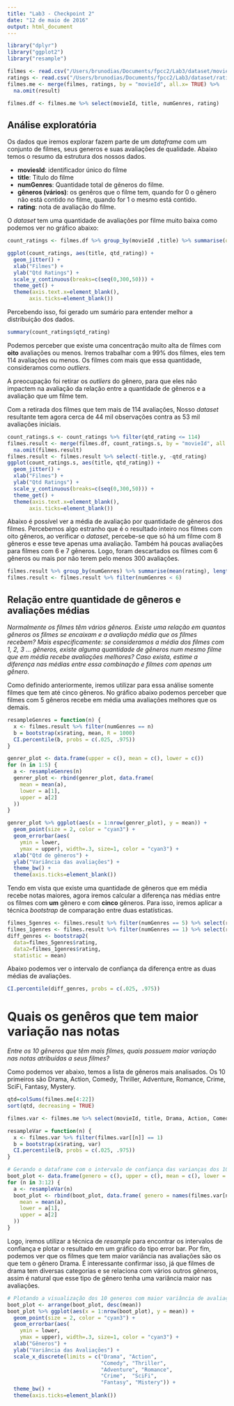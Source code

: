 ```yaml
---
title: "Lab3 - Checkpoint 2"
date: "12 de maio de 2016"
output: html_document
---
```


```r

library("dplyr")
library("ggplot2")
library("resample")

filmes <- read.csv("/Users/brunodias/Documents/fpcc2/Lab3/dataset/movies_expanded.csv")
ratings <- read.csv("/Users/brunodias/Documents/fpcc2/Lab3/dataset/ratings.csv")
filmes.me <- merge(filmes, ratings, by = "movieId", all.x= TRUE) %>%
  na.omit(result)

filmes.df <- filmes.me %>% select(movieId, title, numGenres, rating)

```

## Análise exploratória

Os dados que iremos explorar fazem parte de um *dataframe* com um conjunto de filmes, seus generos e suas avaliações de qualidade. Abaixo temos o resumo da estrutura dos nossos dados. 

* **moviesId**: identificador único do filme
* **title**: Titulo do filme 
* **numGenres**: Quantidade total de gêneros do filme.
* **gêneros (vários)**: os genêros que o filme tem, quando for 0 o gênero não está contido no filme, quando for 1 o mesmo está contido. 
* **rating**: nota de avaliação do filme. 

O *dataset* tem uma quantidade de avaliações por filme muito baixa como podemos ver no gráfico abaixo:

```r
count_ratings <- filmes.df %>% group_by(movieId ,title) %>% summarise(qtd_rating = length(rating))

ggplot(count_ratings, aes(title, qtd_rating)) + 
  geom_jitter() +
  xlab("Filmes") +
  ylab("Qtd Ratings") + 
  scale_y_continuous(breaks=c(seq(0,300,50))) + 
  theme_get() + 
  theme(axis.text.x=element_blank(),
       axis.ticks=element_blank())
```

Percebendo isso, foi gerado um sumário para entender melhor a distribuição dos dados. 

``` r
summary(count_ratings$qtd_rating)
```

Podemos perceber que existe uma concentração muito alta de filmes com **oito** avaliações ou menos. Iremos trabalhar com a 99% dos filmes, eles tem 114 avaliações ou menos. Os filmes com mais que essa quantidade, consideramos como *outliers*. 

A preocupação foi retirar os *outliers* do gênero, para que eles não impactem na avaliação da relação entre a quantidade de gêneros e a avaliação que um filme tem. 

Com a retirada dos filmes que tem mais de 114 avaliações, Nosso *dataset* resultante tem agora cerca de 44 mil observações contra as 53 mil avaliações iniciais. 

```r
count_ratings.s <- count_ratings %>% filter(qtd_rating <= 114)
filmes.result <- merge(filmes.df, count_ratings.s, by = "movieId", all.x= TRUE) %>%
  na.omit(filmes.result)
filmes.result <- filmes.result %>% select(-title.y, -qtd_rating)
ggplot(count_ratings.s, aes(title, qtd_rating)) + 
  geom_jitter() +
  xlab("Filmes") +
  ylab("Qtd Ratings") + 
  scale_y_continuous(breaks=c(seq(0,300,50))) + 
  theme_get() + 
  theme(axis.text.x=element_blank(),
       axis.ticks=element_blank())
```

Abaixo é possível ver a média de avaliação por quantidade de gêneros dos filmes. Percebemos algo estranho que é o resultado inteiro nos filmes com oito gêneros, ao verificar o *dataset*, percebe-se que só há um filme com 8 gêneros e esse teve apenas uma avaliação. Também há poucas avaliações para filmes com 6 e 7 gêneros. Logo, foram descartados os filmes com 6 gêneros ou mais por não terem pelo menos 300 avaliações. 

```r
filmes.result %>% group_by(numGenres) %>% summarise(mean(rating), length(rating))
filmes.result <- filmes.result %>% filter(numGenres < 6)
```


## Relação entre quantidade de gêneros e avaliações médias 

*Normalmente os filmes têm vários gêneros. Existe uma relação em quantos gêneros os filmes se encaixam e a avaliação média que os filmes recebem? Mais especificamente: se consideramos a média dos filmes com 1, 2, 3 ... gêneros, existe alguma quantidade de gêneros num mesmo filme que em média recebe avaliações melhores? Caso exista, estime a diferença nas médias entre essa combinação e filmes com apenas um gênero.*

Como definido anteriormente, iremos utilizar para essa análise somente filmes que tem até cinco gêneros. No gráfico abaixo podemos perceber que filmes com 5 gêneros recebe em média uma avaliações melhores que os demais. 

```r

resampleGenres = function(n) {
  x <- filmes.result %>% filter(numGenres == n)
  b = bootstrap(x$rating, mean, R = 1000)
  CI.percentile(b, probs = c(.025, .975))
}

genrer_plot <- data.frame(upper = c(), mean = c(), lower = c())
for (n in 1:5) {
  a <- resampleGenres(n)
  genrer_plot <- rbind(genrer_plot, data.frame(
    mean = mean(a),
    lower = a[1],
    upper = a[2]
  ))
}

genrer_plot %>% ggplot(aes(x = 1:nrow(genrer_plot), y = mean)) +
  geom_point(size = 2, color = "cyan3") + 
  geom_errorbar(aes(
    ymin = lower, 
    ymax = upper), width=.3, size=1, color = "cyan3") +
  xlab("Qtd de gêneros") +
  ylab("Variância das avaliações") +
  theme_bw() +
  theme(axis.ticks=element_blank())
```

Tendo em vista que existe uma quantidade de gêneros que em média recebe notas maiores, agora iremos calcular a diferença nas médias entre os filmes com **um** gênero e com **cinco** gêneros. Para isso, iremos aplicar a técnica *bootstrap* de comparação entre duas estatísticas. 

```r
filmes_5genres <- filmes.result %>% filter(numGenres == 5) %>% select(rating)
filmes_1genres <- filmes.result %>% filter(numGenres == 1) %>% select(rating)
diff_genres <- bootstrap2(
  data=filmes_5genres$rating,
  data2=filmes_1genres$rating,
  statistic = mean)
```

Abaixo podemos ver o intervalo de confiança da diferença entre as duas médias de avaliações. 

```r
CI.percentile(diff_genres, probs = c(.025, .975))
```

# Quais os genêros que tem maior variação nas notas

*Entre os 10 gêneros que têm mais filmes, quais possuem maior variação nas notas atribuídas a seus filmes?*

Como podemos ver abaixo, temos a lista de gêneros mais analisados. Os 10 primeiros são Drama, Action, Comedy, Thriller, Adventure, Romance, Crime, SciFi, Fantasy, Mystery. 

```r
qtd=colSums(filmes.me[4:22])
sort(qtd, decreasing = TRUE)
```

```r
filmes.var <- filmes.me %>% select(movieId, title, Drama, Action, Comedy, Thriller, Adventure, Romance, Crime, SciFi, Fantasy, Mystery, rating) 

resampleVar = function(n) {
  x <- filmes.var %>% filter(filmes.var[[n]] == 1)
  b = bootstrap(x$rating, var)
  CI.percentile(b, probs = c(.025, .975))
}

# Gerando o dataframe com o intervalo de confiança das varianças dos 10 generos.
boot_plot <- data.frame(genero = c(), upper = c(), mean = c(), lower = c())
for (n in 3:12) {
  a <- resampleVar(n)
  boot_plot <- rbind(boot_plot, data.frame( genero = names(filmes.var[n]),
    mean = mean(a),
    lower = a[1],
    upper = a[2]
  ))
}
```

Logo, iremos utilizar a técnica de *resample* para encontrar os intervalos de confiança e plotar o resultado em um gráfico do tipo error bar. Por fim, podemos ver que os filmes que tem maior variância nas avaliações são os que tem o gênero Drama. É interessante confirmar isso, já que filmes de drama tem diversas categorias e se relaciona com vários outros gêneros, assim é natural que esse tipo de gênero tenha uma variância maior nas avaliações. 

``` r
# Plotando a visualização dos 10 generos com maior variância de avaliações. 
boot_plot <- arrange(boot_plot, desc(mean))
boot_plot %>% ggplot(aes(x = 1:nrow(boot_plot), y = mean)) +
  geom_point(size = 2, color = "cyan3") + 
  geom_errorbar(aes(
    ymin = lower, 
    ymax = upper), width=.3, size=1, color = "cyan3") +
  xlab("Gêneros") +
  ylab("Variância das Avaliações") +
  scale_x_discrete(limits = c("Drama", "Action", 
                              "Comedy", "Thriller",
                              "Adventure", "Romance", 
                              "Crime",  "SciFi",
                              "Fantasy", "Mistery")) + 
  theme_bw() +
  theme(axis.ticks=element_blank())
```